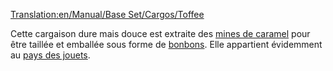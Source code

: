 [[Translation:en/Manual/Base Set/Cargos/Toffee]]

{{fr/Cargaison|nom=Caramel
|image=en/ToffeeQuarry.png
|produit=[[fr/Manual/Base Set/Industries/Carrière de caramel|Carrière de caramel]]
|accepté=[[fr/Manual/Base Set/Industries/Usine de bonbons|Usine de bonbons]]
}}

Cette cargaison dure mais douce est extraite des [[fr/Mine de caramel|mines de caramel]] pour être taillée et emballée sous forme de [[fr/Manual/Base Set/Cargos/Bonbon|bonbons]]. Elle appartient évidemment au [[fr/Manual/Climat#pays-des-jouets|pays des jouets]].